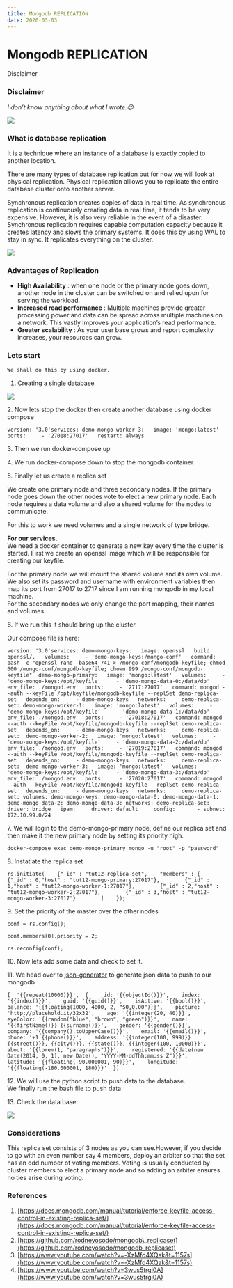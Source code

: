```yaml
---
title: Mongodb REPLICATION
date: 2020-03-03
---
```



# Mongodb REPLICATION

Disclaimer

### Disclaimer

_I don’t know anything about what I wrote.😉_

![](/blogs/medium/0__exB__r5MrNBvnDMCS.jpg)

### What is database replication

It is a technique where an instance of a database is exactly copied to another location.

There are many types of database replication but for now we will look at physical replication. Physical replication alllows you to replicate the entire database cluster onto another server.

Synchronous replication creates copies of data in real time. As synchronous replication is continuously creating data in real time, it tends to be very expensive. However, it is also very reliable in the event of a disaster.  
Synchronous replication requires capable computation capacity because it creates latency and slows the primary systems. It does this by using WAL to stay in sync. It replicates everything on the cluster.

![](/blogs/medium/0__G2MZGmv7zplJiyaa.jpg)

### Advantages of Replication

*   **High Availability** : when one node or the primary node goes down, another node in the cluster can be switched on and relied upon for serving the workload.
*   **Increased read performance** : Multiple machines provide greater processing power and data can be spread across multiple machines on a network. This vastly improves your application’s read performance.
*   **Greater scalability** : As your user base grows and report complexity increases, your resources can grow.

### Lets start

`We shall do this by using docker.`

1.  Creating a single database

![](/blogs/medium/1__4Qp7SODYfwQFkG__OrXfH2w.png)

2\. Now lets stop the docker then create another database using docker compose

```
version: '3.0'services: demo-mongo-worker-3:   image: 'mongo:latest'   ports:     - '27018:27017'   restart: always
```

3\. Then we run docker-compose up

4\. We run docker-compose down to stop the mongodb container

5\. Finally let us create a replica set

We create one primary node and three secondary nodes. If the primary node goes down the other nodes vote to elect a new primary node. Each node requires a data volume and also a shared volume for the nodes to communicate.

For this to work we need volumes and a single network of type bridge.

**For our services.**  
We need a docker container to generate a new key every time the cluster is started. First we create an openssl image which will be responsible for creating our keyfile.

For the primary node we will mount the shared volume and its own volume. We also set its password and username with environment variables then map its port from 27017 to 2717 since I am running mongodb in my local machine.  
For the secondary nodes we only change the port mapping, their names and volumes.

6\. If we run this it should bring up the cluster.

Our compose file is here:

```
version: '3.0'services: demo-mongo-keys:   image: openssl   build: openssl/.   volumes:     - 'demo-mongo-keys:/mongo-conf'   command: bash -c "openssl rand -base64 741 > /mongo-conf/mongodb-keyfile; chmod 600 /mongo-conf/mongodb-keyfile; chown 999 /mongo-conf/mongodb-keyfile"  demo-mongo-primary:   image: 'mongo:latest'   volumes:     - 'demo-mongo-keys:/opt/keyfile'     - 'demo-mongo-data-0:/data/db'   env_file: ./mongod.env   ports:     - '2717:27017'   command: mongod --auth --keyFile /opt/keyfile/mongodb-keyfile --replSet demo-replica-set   depends_on:     - demo-mongo-keys   networks:     demo-replica-set: demo-mongo-worker-1:   image: 'mongo:latest'   volumes:     - 'demo-mongo-keys:/opt/keyfile'     - 'demo-mongo-data-1:/data/db'   env_file: ./mongod.env   ports:     - '27018:27017'   command: mongod --auth --keyFile /opt/keyfile/mongodb-keyfile --replSet demo-replica-set   depends_on:     - demo-mongo-keys   networks:     demo-replica-set:  demo-mongo-worker-2:   image: 'mongo:latest'   volumes:     - 'demo-mongo-keys:/opt/keyfile'     - 'demo-mongo-data-2:/data/db'   env_file: ./mongod.env   ports:     - '27019:27017'   command: mongod --auth --keyFile /opt/keyfile/mongodb-keyfile --replSet demo-replica-set   depends_on:     - demo-mongo-keys   networks:     demo-replica-set:  demo-mongo-worker-3:   image: 'mongo:latest'   volumes:     - 'demo-mongo-keys:/opt/keyfile'     - 'demo-mongo-data-3:/data/db'   env_file: ./mongod.env   ports:     - '27020:27017'   command: mongod --auth --keyFile /opt/keyfile/mongodb-keyfile --replSet demo-replica-set   depends_on:     - demo-mongo-keys   networks:     demo-replica-set: volumes: demo-mongo-keys: demo-mongo-data-0: demo-mongo-data-1: demo-mongo-data-2: demo-mongo-data-3: networks: demo-replica-set:   driver: bridge   ipam:     driver: default     config:       - subnet: 172.10.99.0/24
```

7\. We will login to the demo-mongo-primary node, define our replica set and then make it the new primary node by setting its priority high.

```
docker-compose exec demo-mongo-primary mongo -u "root" -p "password"
```

8\. Instatiate the replica set

```
rs.initiate(    {"_id" : "tut12-replica-set",    "members" : [        {"_id" : 0,"host" : "tut12-mongo-primary:27017"},        {"_id" : 1,"host" : "tut12-mongo-worker-1:27017"},        {"_id" : 2,"host" : "tut12-mongo-worker-2:27017"},        {"_id" : 3,"host" : "tut12-mongo-worker-3:27017"}        ]    });
```

9\. Set the priority of the master over the other nodes

```
conf = rs.config();
```

```
conf.members[0].priority = 2;
```

```
rs.reconfig(conf);
```

10\. Now lets add some data and check to set it.

11\. We head over to [json-generator](https://www.json-generator.com/) to generate json data to push to our mongodb

```
[  '{{repeat(10000)}}',  {    _id: '{{objectId()}}',    index: '{{index()}}',    guid: '{{guid()}}',    isActive: '{{bool()}}',    balance: '{{floating(1000, 4000, 2, "$0,0.00")}}',    picture: 'http://placehold.it/32x32',    age: '{{integer(20, 40)}}',    eyeColor: '{{random("blue", "brown", "green")}}',    name: '{{firstName()}} {{surname()}}',    gender: '{{gender()}}',    company: '{{company().toUpperCase()}}',    email: '{{email()}}',    phone: '+1 {{phone()}}',    address: '{{integer(100, 999)}} {{street()}}, {{city()}}, {{state()}}, {{integer(100, 10000)}}',    about: '{{lorem(1, "paragraphs")}}',    registered: '{{date(new Date(2014, 0, 1), new Date(), "YYYY-MM-ddThh:mm:ss Z")}}',    latitude: '{{floating(-90.000001, 90)}}',    longitude: '{{floating(-180.000001, 180)}}'  }]
```

12\. We will use the python script to push data to the database.  
We finally run the bash file to push data.

13\. Check the data base:

![](/blogs/medium/1__4DYSTgJ1tGqmrF7__bYCfrQ.png)

### Considerations

This replica set consists of 3 nodes as you can see.However, if you decide to go with an even number say 4 members, deploy an arbiter so that the set has an odd number of voting members. Voting is usually conducted by cluster members to elect a primary node and so adding an arbiter ensures no ties arise during voting.

### **References**

1.  [https://docs.mongodb.com/manual/tutorial/enforce-keyfile-access-control-in-existing-replica-set/](https://docs.mongodb.com/manual/tutorial/enforce-keyfile-access-control-in-existing-replica-set/)
2.  [https://github.com/rodneyosodo/mongodb\_replicaset](https://github.com/rodneyosodo/mongodb_replicaset)
3.  [https://www.youtube.com/watch?v=-XzMfd4XQak&t=1157s](https://www.youtube.com/watch?v=-XzMfd4XQak&t=1157s)
4.  [https://www.youtube.com/watch?v=3wus5trgi0A](https://www.youtube.com/watch?v=3wus5trgi0A)
